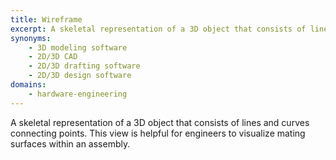 ```yaml
---
title: Wireframe
excerpt: A skeletal representation of a 3D object that consists of lines and curves connecting points.
synonyms:
    - 3D modeling software
    - 2D/3D CAD
    - 2D/3D drafting software
    - 2D/3D design software
domains:
    - hardware-engineering
---
```


A skeletal representation of a 3D object that consists of lines and curves connecting points. This view is helpful for engineers to visualize mating surfaces within an assembly.